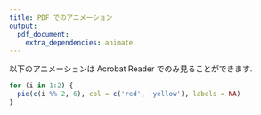 ```yaml
---
title: PDF でのアニメーション
output:
  pdf_document:
    extra_dependencies: animate
---
```


以下のアニメーションは Acrobat Reader でのみ見ることができます.

```r
for (i in 1:2) {
  pie(c(i %% 2, 6), col = c('red', 'yellow'), labels = NA)
}
```

